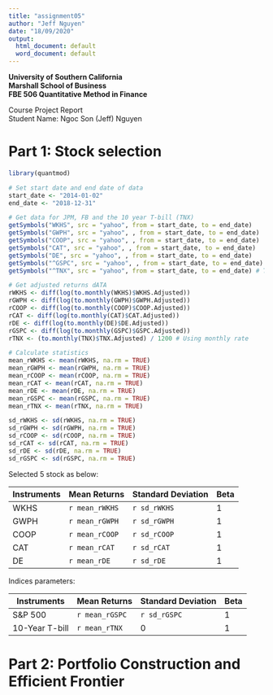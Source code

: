 ```yaml
---
title: "assignment05"
author: "Jeff Nguyen"
date: "18/09/2020"
output:
  html_document: default
  word_document: default
---
```


**University of Southern California**  
**Marshall School of Business**  
**FBE 506 Quantitative Method in Finance**

Course Project Report  
Student Name: Ngoc Son (Jeff) Nguyen  


# **Part 1: Stock selection**

```r
library(quantmod)

# Set start date and end date of data
start_date <- "2014-01-02"
end_date <- "2018-12-31"

# Get data for JPM, FB and the 10 year T-bill (TNX)
getSymbols("WKHS", src = "yahoo", from = start_date, to = end_date)
getSymbols("GWPH", src = "yahoo", , from = start_date, to = end_date)
getSymbols("COOP", src = "yahoo", , from = start_date, to = end_date)
getSymbols("CAT", src = "yahoo", , from = start_date, to = end_date)
getSymbols("DE", src = "yahoo", , from = start_date, to = end_date)
getSymbols("^GSPC", src = "yahoo", , from = start_date, to = end_date) # S&P 500
getSymbols("^TNX", src = "yahoo", from = start_date, to = end_date) # TNX (10-year T-bill)

# Get adjusted returns dATA
rWKHS <- diff(log(to.monthly(WKHS)$WKHS.Adjusted))
rGWPH <- diff(log(to.monthly(GWPH)$GWPH.Adjusted))
rCOOP <- diff(log(to.monthly(COOP)$COOP.Adjusted))
rCAT <- diff(log(to.monthly(CAT)$CAT.Adjusted))
rDE <- diff(log(to.monthly(DE)$DE.Adjusted))
rGSPC <- diff(log(to.monthly(GSPC)$GSPC.Adjusted))
rTNX <- (to.monthly(TNX)$TNX.Adjusted) / 1200 # Using monthly rate

# Calculate statistics
mean_rWKHS <- mean(rWKHS, na.rm = TRUE)
mean_rGWPH <- mean(rGWPH, na.rm = TRUE)
mean_rCOOP <- mean(rCOOP, na.rm = TRUE)
mean_rCAT <- mean(rCAT, na.rm = TRUE)
mean_rDE <- mean(rDE, na.rm = TRUE)
mean_rGSPC <- mean(rGSPC, na.rm = TRUE)
mean_rTNX <- mean(rTNX, na.rm = TRUE)

sd_rWKHS <- sd(rWKHS, na.rm = TRUE)
sd_rGWPH <- sd(rGWPH, na.rm = TRUE)
sd_rCOOP <- sd(rCOOP, na.rm = TRUE)
sd_rCAT <- sd(rCAT, na.rm = TRUE)
sd_rDE <- sd(rDE, na.rm = TRUE)
sd_rGSPC <- sd(rGSPC, na.rm = TRUE)


```

Selected 5 stock as below:

Instruments   | Mean Returns    | Standard Deviation  | Beta
---           | ---             | ---                 | ---    
WKHS          | `r mean_rWKHS`  | `r sd_rWKHS`        | 1
GWPH          | `r mean_rGWPH`  | `r sd_rGWPH`        | 1
COOP          | `r mean_rCOOP`  | `r sd_rCOOP`        | 1
CAT           | `r mean_rCAT`   | `r sd_rCAT`         | 1
DE            | `r mean_rDE`    | `r sd_rDE`          | 1

Indices parameters:

Instruments      | Mean Returns    | Standard Deviation  | Beta
---              | ---             | ---                 | ---    
S&P 500          | `r mean_rGSPC`  | `r sd_rGSPC`        | 1
10-Year T-bill   | `r mean_rTNX`   | 0                   | 1


# **Part 2: Portfolio Construction and Efficient Frontier**
